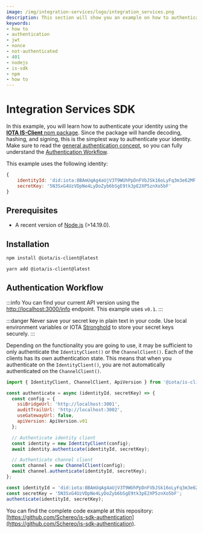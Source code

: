```yaml
---
image: /img/integration-services/logo/integration_services.png
description: This section will show you an example on how to authenticate using the IOTA IS-SDK npm package.
keywords:
- how to
- authentication
- jwt
- nonce
- not-authenticated
- 401
- nodejs
- is-sdk
- npm
- how to
---
```


# Integration Services SDK

In this example, you will learn how to authenticate your identity using the
[**IOTA IS-Client** npm package](https://www.npmjs.com/package/@iota/is-client). Since the package will handle decoding,
hashing, and signing, this is the simplest way to authenticate your identity. Make sure to read the
[general authentication concept](https://wiki.iota.org/integration-services/authentication), so you can fully understand
the [Authentication Workflow](../../explanations/authentication.md#authentication-workflow).


This example uses the following identity:

```js
{
    identityId: 'did:iota:8BAmUqAg4aUjV3T9WUhPpDnFVbJSk16oLyFq3m3e62MF',
    secretKey: '5N3SxG4UzVDpNe4LyDoZyb6bSgE9tk3pE2XP5znXo5bF'
}
```

## Prerequisites

* A recent version of [Node.js](https://nodejs.org/en/download/) (>14.19.0).

## Installation

<Tabs>
<TabItem value="npm" label="npm">

```bash
npm install @iota/is-client@latest
```

</TabItem>
<TabItem value="yarn" label="Yarn">

```bash
yarn add @iota/is-client@latest
```

</TabItem>
</Tabs>

## Authentication Workflow

:::info
You can find your current API version using the [http://localhost:3000/info](http://localhost:3000/info) endpoint. This example uses `v0.1`.
:::

:::danger
Never save your secret key in plain text in your code. Use local environment variables or IOTA [Stronghold](https://wiki.iota.org/stronghold.rs/welcome) to store your secret keys securely.
:::

Depending on the functionality you are going to use, it may be sufficient to only authenticate the `IdentityClient()` or the `ChannelClient()`.
Each of the clients has its own authentication state. This means that when you authenticate on the `IdentityClient()`, you are not automatically authenticated on the `ChannelClient()`.

```js title="./authenticate.js
import { IdentityClient, ChannelClient, ApiVersion } from '@iota/is-client';

const authenticate = async (identityId, secretKey) => {
  const config = {
    ssiBridgeUrl: 'http://localhost:3001',
    auditTrailUrl: 'http://localhost:3002',
    useGatewayUrl: false,
    apiVersion: ApiVersion.v01
  };

  // Authenticate identity client
  const identity = new IdentityClient(config);
  await identity.authenticate(identityId, secretKey);

  // Authenticate channel client
  const channel = new ChannelClient(config);
  await channel.authenticate(identityId, secretKey);
};

const identityId = 'did:iota:8BAmUqAg4aUjV3T9WUhPpDnFVbJSk16oLyFq3m3e62MF';
const secretKey = '5N3SxG4UzVDpNe4LyDoZyb6bSgE9tk3pE2XP5znXo5bF';
authenticate(identityId, secretKey);
```

You can find the complete code example at this repository: [https://github.com/Schereo/is-sdk-authentication](https://github.com/Schereo/is-sdk-authentication).
